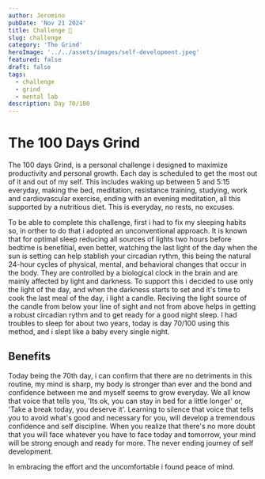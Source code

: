 ```yaml
---
author: Jeromino
pubDate: 'Nov 21 2024'
title: Challenge 📆
slug: challenge
category: 'The Grind'
heroImage: '../../assets/images/self-development.jpeg'
featured: false
draft: false
tags:
  - challenge
  - grind
  - mental lab
description: Day 70/100
---
```


# The 100 Days Grind

The 100 days Grind, is a personal challenge i designed to maximize productivity and personal growth. Each day is scheduled to get the most out of it and out of my self. This includes waking up between 5 and 5:15 everyday, making the bed, meditation, resistance training, studying, work and cardiovascular exercise, ending with an evening meditation, all this supported by a nutritious diet. This is everyday, no rests, no excuses.

To be able to complete this challenge, first i had to fix my sleeping habits so, in orther to do that i adopted an unconventional approach. It is known that for optimal sleep reducing all sources of lights two hours before bedtime is benefitial, even better, watching the last light of the day when the sun is setting can help stablish your circadian rythm, this being the natural 24-hour cycles of physical, mental, and behavioral changes that occur in the body. They are controlled by a biological clock in the brain and are mainly affected by light and darkness. To support this i decided to use only the light of the day, and when the darkness starts to set and it's time to cook the last meal of the day, i light a candle. Reciving the light source of the candle from below your line of sight and not from above helps in getting a robust circadian rythm and to get ready for a good night sleep. I had troubles to sleep for about two years, today is day 70/100 using this method, and i slept like a baby every single night.

## Benefits

Today being the 70th day, i can confirm that there are no detriments in this routine, my mind is sharp, my body is stronger than ever and the bond and confidence between me and myself seems to grow everyday. We all know that voice that tells you, 'Its ok, you can stay in bed for a little longer' or, 'Take a break today, you deserve it'. Learning to silence that voice that tells you to avoid what's good and necessary for you, will develop a tremendous confidence and self discipline. When you realize that there's no more doubt that you will face whatever you have to face today and tomorrow, your mind will be strong enough and ready for more. The never ending journey of self development.

In embracing the effort and the uncomfortable i found peace of mind.
